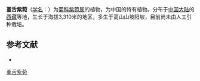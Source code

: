 {{Speciesbox
| name = 堇舌紫菀
| status = 
| status_system = 
| image =
| genus = Aster
| species = ionoglossus
| authority = Ling
}}

'''堇舌紫菀'''（[[学名|学名]]：{{lang|la|''Aster ionoglossus''}}）为[[菊科|菊科]][[紫菀属|紫菀属]]的植物，为中国的特有植物。分布于[[中国大陆|中国大陆]]的[[西藏|西藏]]等地，生长于海拔3,310米的地区，多生于高山山坡阳坡，目前尚未由人工引种栽培。

== 参考文献 ==
<div class="references-small">
* {{cite web| url =http://www.bioinfo.cn/db05/KmzwSpecies.php?action=view&id=4177| title =堇舌紫菀| work =《中国高等植物数据库全库》| publisher =中国科学院微生物研究所| author =昆明植物研究所| accessdate =2009-02-25| deadurl =yes| archiveurl =https://web.archive.org/web/20160305102018/http://www.bioinfo.cn/db05/KmzwSpecies.php?action=view&id=4177| archivedate =2016-03-05}}
</div>
{{Taxonbar|from=Q10930568}}

[[Category:紫菀属|堇舌紫菀]]


{{植物小作品}}